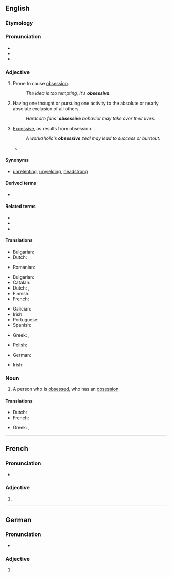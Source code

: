 ==English==

===Etymology===
{{suffix|en|obsess|ive}}

===Pronunciation===
* {{IPA|en|/əbˈsɛsɪv/}}
* {{audio|en|LL-Q1860 (eng)-Vealhurl-obsessive.wav|Audio (UK)}}
* {{rhymes|en|ɛsɪv}}

===Adjective===
{{en-adj}}

# Prone to cause [[obsession]].
#: ''The idea is too tempting, it's '''obsessive'''.''
# Having one thought or pursuing one activity to the absolute or nearly absolute exclusion of all others.
#: ''Hardcore fans' '''obsessive''' behavior may take over their lives.''
# [[excessive|Excessive]], as results from obsession.
#: ''A workaholic's '''obsessive''' zeal may lead to success or burnout.''
#* {{quote-journal|en|author=Oliver Brown|title=Oscar Pistorius jailed for five years – sport afforded no protection against his tragic fallibilities: Bladerunner's punishment for killing Reeva Steenkamp is but a frippery when set against the burden that her bereft parents, June and Barry, must carry &#91;print version: No room for sentimentality in this tragedy, 13 September 2014, p.&nbsp;S22&#93;|url=http://www.telegraph.co.uk/news/worldnews/oscar-pistorius/11089621/Oscar-Pistorius-jailed-for-five-years-sport-afforded-no-protection-against-his-tragic-fallibilities.html|work={{w|The Daily Telegraph}} (Sport)|date=21 October 2014|passage=Yes, there were instances of grandstanding and '''obsessive''' behaviour, but many were concealed at the time to help protect an aggressively peddled narrative of [[w:Oscar Pistorius|[Oscar] Pistorius]] the paragon, the emblem, the trailblazer.}}

====Synonyms====
* {{sense|having one thought or pursuing one activity}} [[unrelenting]], [[unyielding]], [[headstrong]]

====Derived terms====
* {{l|en|obsessively}}

====Related terms====
* {{l|en|obsess}}
* {{l|en|obsession}}
* {{l|en|obsessional}}

====Translations====
{{trans-top|prone to cause obsession}}
* Bulgarian: {{t+|bg|натрапчив}}
* Dutch: {{t+|nl|obsederend}}
{{trans-mid}}
* Romanian: {{t+|ro|obsedant}}
{{trans-bottom}}

{{trans-top|having one thought or pursuing one activity to the absolute or nearly absolute exclusion of all others}}
* Bulgarian: {{t|bg|маниакален}}
* Catalan: {{t|ca|obsessiu}}
* Dutch: {{t+|nl|obsessief}}, {{t+|nl|dwangmatig}}
* Finnish: {{t+|fi|pakkomielteinen}}
* French: {{t+|fr|obsessif}}
{{trans-mid}}
* Galician: {{t|gl|obsesivo|m}}
* Irish: {{t|ga|dúghafach}}
* Portuguese: {{t+|pt|obsessivo}}
* Spanish: {{t+|es|obsesivo}}
{{trans-bottom}}

{{trans-top|excessive}}
* Greek: {{t+|el|ιδεοληπτικός}}, {{t+|el|ψυχαναγκαστικός}}
{{trans-mid}}
* Polish: {{t+|pl|obsesyjny}}
{{trans-bottom}}

{{checktrans-top}}
* German: {{t+check|de|besessen}}
{{trans-mid}}
* Irish: {{t-check|ga|dúghafach}}
{{trans-bottom}}

===Noun===
{{en-noun}}

# A person who is [[obsess]]ed, who has an [[obsession]].

====Translations====
{{trans-top|person who is obsessed}}
* Dutch: {{t+|nl|geobsedeerde|m}}
* French: {{t+|fr|obsédé|m}}
{{trans-mid}}
* Greek: {{t+|el|ιδεοληπτικός}}, {{t+|el|ψυχαναγκαστικός}}
{{trans-bottom}}
{{C|en|Personality}}

----

==French==

===Pronunciation===
* {{fr-IPA}}

===Adjective===
{{head|fr|adjective form}}

# {{inflection of|fr|obsessif||f|s}}

----

==German==

===Pronunciation===
* {{audio|de|De-obsessive.ogg|Audio}}

===Adjective===
{{head|de|adjective form}}

# {{de-adj form of|obsessiv}}